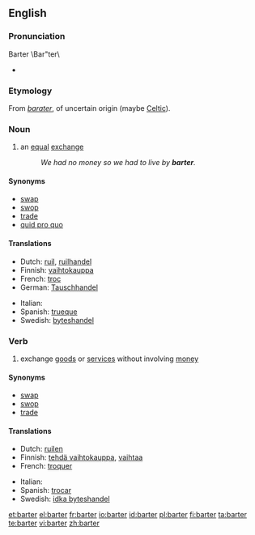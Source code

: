 ==English==
{{wikipedia}}

===Pronunciation===
{{rfp|it's now confusing, non-standard}}
Barter \Bar"ter\
* {{rhymes|ɑː(r)tə(r)}}

===Etymology===
From {{etyl|fro}} ''[[barater]]'', of uncertain origin (maybe [[Celtic]]).

===Noun===
{{en-noun}}

# an [[equal]] [[exchange]]
#: ''We had no money so we had to live by '''barter'''.''

====Synonyms====
* [[swap]]
* [[swop]]
* [[trade]]
* [[quid pro quo]]

====Translations====
{{trans-top|an equal exchange}}
* Dutch: [[ruil]], [[ruilhandel]]
* Finnish: [[vaihtokauppa]]
* French: [[troc]] {{m}}
* German: [[Tauschhandel]] {{m}}
{{trans-mid}}
* Italian: {{t|it|baratto|m}}
* Spanish: [[trueque]]
* Swedish: [[byteshandel]] {{c}}
{{trans-bottom}}

===Verb===
{{en-verb}}

# exchange [[goods]] or [[services]] without involving [[money]]

====Synonyms====
* [[swap]]
* [[swop]]
* [[trade]]

====Translations====
{{trans-top|exchange goods or services without involving money}}
* Dutch: [[ruilen]]
* Finnish: [[tehdä vaihtokauppa]], [[vaihtaa]]
* French: [[troquer]]
{{trans-mid}}
* Italian: {{t|it|barattare}}
* Spanish: [[trocar]]
* Swedish: [[idka byteshandel]]
{{trans-bottom}}

[[et:barter]]
[[el:barter]]
[[fr:barter]]
[[io:barter]]
[[id:barter]]
[[pl:barter]]
[[fi:barter]]
[[ta:barter]]
[[te:barter]]
[[vi:barter]]
[[zh:barter]]